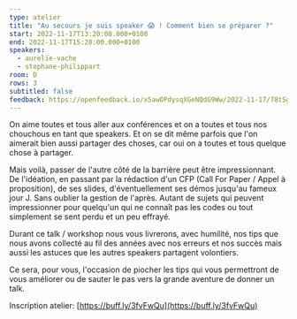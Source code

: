 ```yaml
---
type: atelier
title: "Au secours je suis speaker 😱 ! Comment bien se préparer ?"
start: 2022-11-17T13:20:00.000+0100
end: 2022-11-17T15:20:00.000+0100
speakers:
  - aurelie-vache
  - stephane-philippart
room: D
rows: 3
subtitled: false
feedback: https://openfeedback.io/x5awOPdysqXGeNQdG9Ww/2022-11-17/78tSgzTdx4Im6xNoqEOy
---
```


On aime toutes et tous aller aux conférences et on a toutes et tous nos
chouchous en tant que speakers. Et on se dit même parfois que l'on aimerait bien
aussi partager des choses, car oui on a toutes et tous quelque chose à partager.

Mais voilà, passer de l'autre côté de la barrière peut être impressionnant. De
l'idéation, en passant par la rédaction d'un CFP (Call For Paper / Appel à
proposition), de ses slides, d'éventuellement ses démos jusqu'au fameux jour J.
Sans oublier la gestion de l'après.
Autant de sujets qui peuvent impressionner pour quelqu'un qui ne connaît pas les
codes ou tout simplement se sent perdu et un peu effrayé.

Durant ce talk / workshop nous vous livrerons, avec humilité, nos tips que nous
avons collecté au fil des années avec nos erreurs et nos succès mais aussi les
astuces que les autres speakers partagent volontiers.

Ce sera, pour vous, l'occasion de piocher les tips qui vous permettront de vous
améliorer ou de sauter le pas vers la grande aventure de donner un talk.

Inscription atelier: [https://buff.ly/3fvFwQu](https://buff.ly/3fvFwQu)
